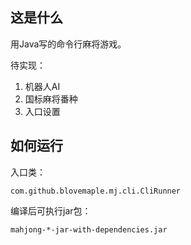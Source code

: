 ==这是什么==
用Java写的命令行麻将游戏。

待实现：
#机器人AI
#国标麻将番种
#入口设置

==如何运行==
入口类：
 com.github.blovemaple.mj.cli.CliRunner
编译后可执行jar包：
 mahjong-*-jar-with-dependencies.jar